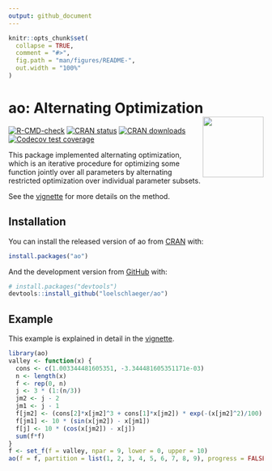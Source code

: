 ```yaml
---
output: github_document
---
```


<!-- README.md is generated from README.Rmd. Please edit that file -->

```r
knitr::opts_chunk$set(
  collapse = TRUE,
  comment = "#>",
  fig.path = "man/figures/README-",
  out.width = "100%"
)
```

# ao: Alternating Optimization <img src="man/figures/logo.png" align="right" alt="" width="120" />

<!-- badges: start -->
[![R-CMD-check](https://github.com/loelschlaeger/ao/workflows/R-CMD-check/badge.svg)](https://github.com/loelschlaeger/ao/actions)
[![CRAN status](https://www.r-pkg.org/badges/version-last-release/ao)](https://www.r-pkg.org/badges/version-last-release/ao)
[![CRAN downloads](https://cranlogs.r-pkg.org/badges/grand-total/ao)](https://cranlogs.r-pkg.org/badges/grand-total/ao)
[![Codecov test coverage](https://codecov.io/gh/loelschlaeger/ao/branch/main/graph/badge.svg)](https://app.codecov.io/gh/loelschlaeger/ao?branch=main)
<!-- badges: end -->

This package implemented alternating optimization, which is an iterative procedure for optimizing some function jointly over all parameters by alternating restricted optimization over individual parameter subsets. 

See the [vignette](https://loelschlaeger.github.io/ao/articles/ao.html) for more details on the method.

## Installation

You can install the released version of ao from [CRAN](https://CRAN.R-project.org) with:

```r
install.packages("ao")
```

And the development version from [GitHub](https://github.com/) with:

```r
# install.packages("devtools")
devtools::install_github("loelschlaeger/ao")
```

## Example

This example is explained in detail in the [vignette](https://loelschlaeger.github.io/ao/articles/ao.html#application).

```r
library(ao)
valley <- function(x) {
  cons <- c(1.003344481605351, -3.344481605351171e-03)
  n <- length(x)
  f <- rep(0, n)
  j <- 3 * (1:(n/3))
  jm2 <- j - 2
  jm1 <- j - 1
  f[jm2] <- (cons[2]*x[jm2]^3 + cons[1]*x[jm2]) * exp(-(x[jm2]^2)/100) - 1
  f[jm1] <- 10 * (sin(x[jm2]) - x[jm1])
  f[j] <- 10 * (cos(x[jm2]) - x[j])
  sum(f*f)
}
f <- set_f(f = valley, npar = 9, lower = 0, upper = 10)
ao(f = f, partition = list(1, 2, 3, 4, 5, 6, 7, 8, 9), progress = FALSE, plot = FALSE)
```
